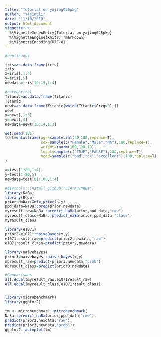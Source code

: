 ```yaml
---
title: "Tutorial on yajing625pkg"
author: "Yajingli"
date: "11/10/2019"
output: html_document
vignette: >
  %\VignetteIndexEntry{Tutorial on yajing625pkg}
  %\VignetteEngine{knitr::rmarkdown}
  %\VignetteEncoding{UTF-8}
---
```


```r
#continuous

iris=as.data.frame(iris)
iris
x=iris[,1:4]
y=iris[,5]
newdata=iris[10:15,1:4]

#categorical
Titanic=as.data.frame(Titanic)
Titanic
newt=as.data.frame(Titanic[which(Titanic$Freq>0),])
newt
x=newt[,1:3]
y=newt[,4]
newdata=newt[10:14,1:3]
```

```r
set.seed(101)
test=data.frame(age=sample.int(30,100,replace=T),
                sex=sample(c("Female","Male","NA"),100,replace=T),
                weight=rnorm(100,100,10),
                local=sample(c("TRUE","FALSE"),100,replace=T),
                mood=sample(c("bad","ok","excellent"),100,replace=T)
)

x=test[1:80,1:4]
y=test[1:80,5]
newdata=test[81:100,1:4]
```

```r
#devtools::install_github("LiArAu/NaBa")
library(NaBa)
library(Rcpp)
prior=NaBa::Info_prior(x,y)
ppd_data=NaBa::prep(prior,newdata)
myresult_raw=NaBa::predict_naBa(prior,ppd_data,"raw")
myresult_class=NaBa::predict_naBa(prior,ppd_data,"class")
myresult_class
```

```r
library(e1071)
prior2=e1071::naiveBayes(x,y)
e1071result_raw=predict(prior2,newdata,"raw")
e1071result_class=predict(prior2,newdata)
```

```r
library(naivebayes)
prior3=naivebayes::naive_bayes(x,y)
nbresult_raw=predict(prior3,newdata,"prob")
nbresult_class=predict(prior3,newdata)
```

```r
#Comparisons
all.equal(myresult_raw,e1071result_raw)
all.equal(myresult_class,e1071result_class)


library(microbenchmark)
library(ggplot2)

tm <- microbenchmark::microbenchmark(
NaBa::predict_naBa(prior,ppd_data,"raw"),
predict(prior2,newdata,"raw"),
predict(prior3,newdata,"prob"))
ggplot2::autoplot(tm)
```
